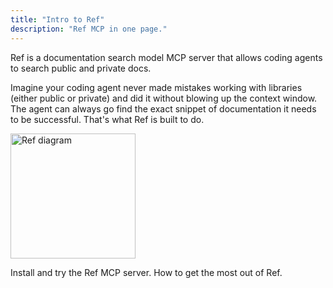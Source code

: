 ```yaml
---
title: "Intro to Ref"
description: "Ref MCP in one page."
---
```


Ref is a documentation search model MCP server that allows coding agents to search public and private docs.

Imagine your coding agent never made mistakes working with libraries (either public or private) and did it without blowing up the context window. The agent can always go find the exact snippet of documentation it needs to be successful. That's what Ref is built to do.

<img 
  src="/images/diagram-light-mode.png" 
  alt="Ref diagram"
  height="200"
  className="rounded-lg"
/>


<Columns cols={2}>
<Card icon="rocket" title="Quick Start" href="/getting-started/quick-start">
Install and try the Ref MCP server.
</Card>
<Card icon="trophy" title="Best Practices" href="/getting-started/best-practices">
How to get the most out of Ref.
</Card>
</Columns>
